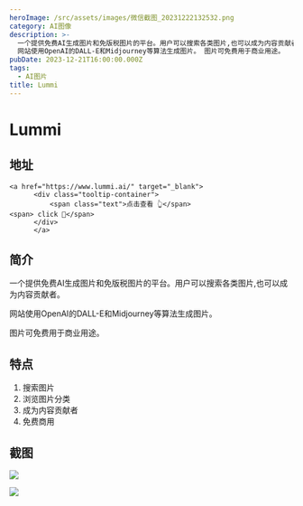 ```yaml
---
heroImage: /src/assets/images/微信截图_20231222132532.png
category: AI图像
description: >-
  一个提供免费AI生成图片和免版税图片的平台。用户可以搜索各类图片,也可以成为内容贡献者。
  网站使用OpenAI的DALL-E和Midjourney等算法生成图片。 图片可免费用于商业用途。
pubDate: 2023-12-21T16:00:00.000Z
tags:
  - AI图片
title: Lummi
---
```


# Lummi

## 地址

    <a href="https://www.lummi.ai/" target="_blank">
          <div class="tooltip-container">
              <span class="text">点击查看 👆</span>
    <span> click 👋</span>
          </div>
          </a>

## 简介

一个提供免费AI生成图片和免版税图片的平台。用户可以搜索各类图片,也可以成为内容贡献者。

网站使用OpenAI的DALL-E和Midjourney等算法生成图片。

图片可免费用于商业用途。

## 特点

1. 搜索图片
2. 浏览图片分类
3. 成为内容贡献者
4. 免费商用

## 截图

![](/src/assets/images/微信截图_20231222132532.png)

![](/src/assets/images/微信截图_20231222132907.png)

